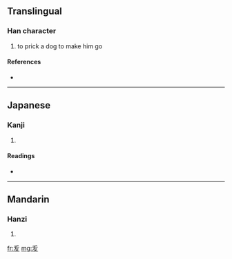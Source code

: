 ==Translingual==

===Han character===
{{Han char|rn=29|rad=又|as=03|sn=5|four=|canj=竹大水 (HKE), X竹大水 (XHKE)}}

# to prick a dog to make him go

====References====
* {{Han ref|kx=0165.250|dkj=03132|dj=0376.060|hdz=10393.150|uh=53D0|ud=21456}}

----

==Japanese==

===Kanji===
{{ja-kanji|grade=|rs=又03}}

# {{defn|Japanese}}

====Readings====
* {{ja-readings|on=[[はつ]] (hatsu)|kun=}}

----

==Mandarin==

===Hanzi===
{{cmn-hanzi|pin=[[bá]] ([[ba2]])|wg=pa<sup>2</sup>}}

# {{defn|Mandarin}}

[[fr:叐]]
[[mg:叐]]